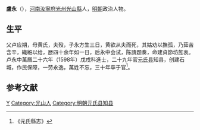 '''盧永'''（{{bd|？||1602年|catIdx=}}），[[河南|河南]][[汝寧府|汝寧府]][[光州|光州]][[光山縣|光山縣]]人，[[明朝|明朝]]政治人物。

== 生平 ==
父卢应期，母黄氏，夫殁，子永方生三日，黄欲从夫而死，其姑劝以撫孤，乃茹苦含辛，織絍以给，歴四十余年如一日，后永中会试，陈請题奏，命建貞節坊旌表。卢永中萬曆二十六年（1598年）戊戌科進士，二十九年官[[元氏县|元氏县]]知县，创建石城，作民保障，一劳永逸，萬姓不忘，三十年卒于官<ref>《元氏縣志》</ref>。

==参考文献==
{{reflist}}

{{萬曆二十六年戊戌科殿試金榜}}
{{DEFAULTSORT:}}
[[Category:卢姓|Y]]
[[Category:光山人|Category:光山人]]
[[Category:明朝元氏县知县|Category:明朝元氏县知县]]